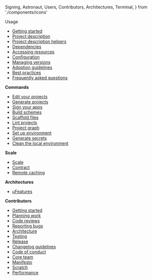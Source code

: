   Signing,
  Astronaut,
  Users,
  Contributors,
  Architectures,
  Terminal,
} from './components/icons'

<Users /> <DocTitle>Usage</DocTitle>

- [Getting started](/docs/usage/getting-started/)
- [Project description](/docs/usage/project-description/)
- [Project description helpers](/docs/usage/helpers/)
- [Dependencies](/docs/usage/dependencies/)
- [Accessing resources](/docs/usage/resources/)
- [Configuration](/docs/usage/config/)
- [Managing versions](/docs/usage/managing-versions/)
- [Adoption guidelines](/docs/usage/adoption-guidelines/)
- [Best practices](/docs/usage/best-practices/)
- [Frequently asked questions](/docs/usage/faq/)

<Terminal /> <b>Commands</b>

- [Edit your projects](/docs/commands/edit/)
- [Generate projects](/docs/commands/generate/)
- [Sign your apps](/docs/commands/signing/)
- [Build schemes](/docs/commands/build/)
- [Scaffold files](/docs/commands/scaffold/)
- [Lint projects](/docs/commands/lint/)
- [Project graph](/docs/commands/graph/)
- [Set up environment](/docs/commands/up/)
- [Generate secrets](/docs/commands/secret/)
- [Clean the local environment](/docs/commands/clean/)

<Astronaut /> <b>Scale</b>

- [Scale](/docs/scale/scale/)
- [Contract](/docs/scale/contract/)
- [Remote caching](/docs/scale/caching/)

<Architectures /> <b>Architectures</b>

- [µFeatures](/docs/architectures/microfeatures/)

<Contributors /> <b>Contributors</b>

- [Getting started](/docs/contribution/getting-started/)
- [Planning work](/docs/contribution/planning-work/)
- [Code reviews](/docs/contribution/code-reviews/)
- [Reporting bugs](/docs/contribution/reporting-bugs/)
- [Architecture](/docs/contribution/architecture/)
- [Testing](/docs/contribution/testing-strategy/)
- [Release](/docs/contribution/release/)
- [Changelog guidelines](/docs/contribution/changelog-guidelines/)
- [Code of conduct](/docs/contribution/code-of-conduct/)
- [Core team](/docs/contribution/core-team/)
- [Manifesto](/docs/contribution/manifesto/)
- [Scratch](/docs/contribution/scratch/)
- [Performance](/docs/contribution/performance/)
